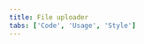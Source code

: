 ```yaml
---
title: File uploader
tabs: ['Code', 'Usage', 'Style']
---
```


<ComponentCode
    name="File uploader"
    component="file-uploader"
    variation="file-uploader"
    experimental
    hasReactVersion
    >
</ComponentCode>
<ComponentDocs component="file-uploader" experimental></ComponentDocs>
